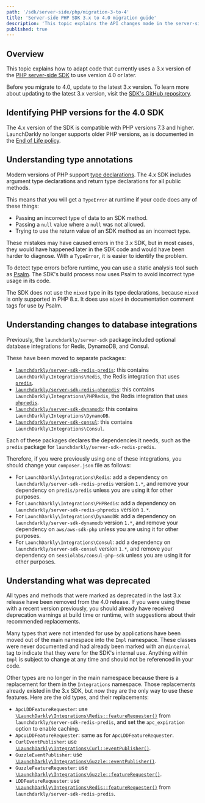 ```yaml
---
path: '/sdk/server-side/php/migration-3-to-4'
title: 'Server-side PHP SDK 3.x to 4.0 migration guide'
description: 'This topic explains the API changes made in the server-side PHP SDK 4 release and how to migrate to that version.'
published: true
---
```


## Overview

This topic explains how to adapt code that currently uses a 3.x version of the [PHP server-side SDK](/sdk/server-side/php) to use version 4.0 or later.

Before you migrate to 4.0, update to the latest 3.x version. To learn more about updating to the latest 3.x version, visit the [SDK's GitHub repository](https://github.com/launchdarkly/php-server-sdk/releases).

## Identifying PHP versions for the 4.0 SDK

The 4.x version of the SDK is compatible with PHP versions 7.3 and higher. LaunchDarkly no longer supports older PHP versions, as is documented in the [End of Life policy](https://launchdarkly.com/policies/end-of-life-policy/).

## Understanding type annotations

Modern versions of PHP support [type declarations](https://www.php.net/manual/en/language.types.declarations.php). The 4.x SDK includes argument type declarations and return type declarations for all public methods.

This means that you will get a `TypeError` at runtime if your code does any of these things:

* Passing an incorrect type of data to an SDK method.
* Passing a `null` value where a `null` was not allowed.
* Trying to use the return value of an SDK method as an incorrect type.

These mistakes may have caused errors in the 3.x SDK, but in most cases, they would have happened later in the SDK code and would have been harder to diagnose. With a `TypeError`, it is easier to identify the problem.

To detect type errors before runtime, you can use a static analysis tool such as [Psalm](https://psalm.dev/). The SDK's build process now uses Psalm to avoid incorrect type usage in its code.

The SDK does not use the `mixed` type in its type declarations, because `mixed` is only supported in PHP 8.x. It does use `mixed` in documentation comment tags for use by Psalm.

## Understanding changes to database integrations

Previously, the `launchdarkly/server-sdk` package included optional database integrations for Redis, DynamoDB, and Consul.

These have been moved to separate packages:

* [`launchdarkly/server-sdk-redis-predis`](https://packagist.org/packages/launchdarkly/server-sdk-redis-predis): this contains `LaunchDarkly\Integrations\Redis`, the Redis integration that uses [`predis`](https://github.com/predis/predis).
* [`launchdarkly/server-sdk-redis-phpredis`](https://packagist.org/packages/launchdarkly/server-sdk-redis-phpredis): this contains `LaunchDarkly\Integrations\PHPRedis`, the Redis integration that uses [`phpredis`](https://github.com/phpredis/phpredis).
* [`launchdarkly/server-sdk-dynamodb`](https://packagist.org/packages/launchdarkly/server-sdk-dynamodb): this contains `LaunchDarkly\Integrations\DynamoDB`.
* [`launchdarkly/server-sdk-consul`](https://packagist.org/packages/launchdarkly/server-sdk-consul): this contains `LaunchDarkly\Integrations\Consul`.

Each of these packages declares the dependencies it needs, such as the `predis` package for `launchdarkly/server-sdk-redis-predis`.

Therefore, if you were previously using one of these integrations, you should change your `composer.json` file as follows:

* For `LaunchDarkly\Integrations\Redis`: add a dependency on `launchdarkly/server-sdk-redis-predis` version `1.*`, and remove your dependency on `predis/predis` unless you are using it for other purposes.
* For `LaunchDarkly\Integrations\PHPRedis`: add a dependency on `launchdarkly/server-sdk-redis-phpredis` version `1.*`.
* For `LaunchDarkly\Integrations\DynamoDB`: add a dependency on `launchdarkly/server-sdk-dynamodb` version `1.*`, and remove your dependency on `aws/aws-sdk-php` unless you are using it for other purposes.
* For `LaunchDarkly\Integrations\Consul`: add a dependency on `launchdarkly/server-sdk-consul` version `1.*`, and remove your dependency on `sensiolabs/consul-php-sdk` unless you are using it for other purposes.

## Understanding what was deprecated

All types and methods that were marked as deprecated in the last 3.x release have been removed from the 4.0 release. If you were using these with a recent version previously, you should already have received deprecation warnings at build time or runtime, with suggestions about their recommended replacements.

Many types that were not intended for use by applications have been moved out of the main namespace into the `Impl` namespace. These classes were never documented and had already been marked with an `@internal` tag to indicate that they were for the SDK's internal use. Anything within `Impl` is subject to change at any time and should not be referenced in your code.

Other types are no longer in the main namespace because there is a replacement for them in the `Integrations` namespace. Those replacements already existed in the 3.x SDK, but now they are the only way to use these features. Here are the old types, and their replacements:

* `ApcLDDFeatureRequester`: use [`\LaunchDarkly\Integrations\Redis::featureRequester()`](https://launchdarkly.github.io/php-server-sdk-redis-predis/classes/LaunchDarkly-Integrations-Redis.html#method_featureRequester) from `launchdarkly/server-sdk-redis-predis`, and set the `apc_expiration` option to enable caching.
* `ApcuLDDFeatureRequester`: same as for `ApcLDDFeatureRequester`.
* `CurlEventPublisher`: use [`\LaunchDarkly\Integrations\Curl::eventPublisher()`](https://launchdarkly.github.io/php-server-sdk/classes/LaunchDarkly-Integrations-Curl.html#method_eventPublisher).
* `GuzzleEventPublisher`: use [`\LaunchDarkly\Integrations\Guzzle::eventPublisher()`](https://launchdarkly.github.io/php-server-sdk/classes/LaunchDarkly-Integrations-Guzzle.html#method_eventPublisher).
* `GuzzleFeatureRequester`: use [`\LaunchDarkly\Integrations\Guzzle::featureRequester()`](https://launchdarkly.github.io/php-server-sdk/classes/LaunchDarkly-Integrations-Guzzle.html#method_featureRequester).
* `LDDFeatureRequester`: use [`\LaunchDarkly\Integrations\Redis::featureRequester()`](https://launchdarkly.github.io/php-server-sdk-redis-predis/classes/LaunchDarkly-Integrations-Redis.html#method_featureRequester) from `launchdarkly/server-sdk-redis-predis`.
